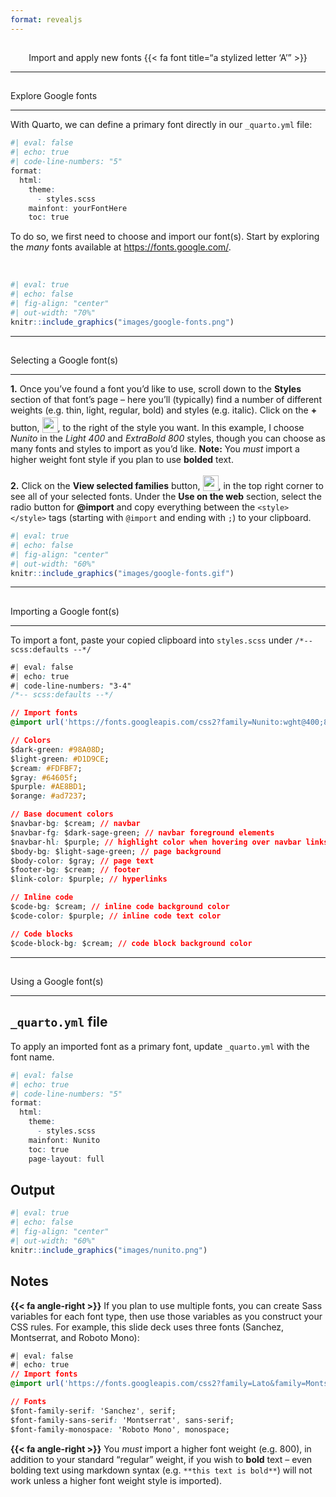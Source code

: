 ```yaml
---
format: revealjs
---
```


##  {#fonts data-menu-title="Fonts" background="#053660"}

<div class="page-center">
<center><div class="custom-subtitle2">Import and apply new fonts {{< fa font title="a stylized letter 'A'" >}}</div></center>
</div>

---

## {#explore-fonts data-menu-title="Explore"}

[Explore Google fonts]{.slide-title}

<hr>

::: {.body-text .topbr}
With Quarto, we can define a primary font directly in our `_quarto.yml` file:
:::

```r
#| eval: false
#| echo: true
#| code-line-numbers: "5"
format:
  html:
    theme: 
      - styles.scss
    mainfont: yourFontHere
    toc: true
```

::: {.body-text .topbr .bottombr}
To do so, we first need to choose and import our font(s). Start by exploring the *many* fonts available at <https://fonts.google.com/>.
:::

<br>

```r
#| eval: true 
#| echo: false
#| fig-align: "center"
#| out-width: "70%" 
knitr::include_graphics("images/google-fonts.png")
```

---

## {#select-fonts data-menu-title="Select Fonts"}

[Selecting a Google font(s)]{.slide-title2}

<hr>

::: {.body-text-s .topbr .bottombr}
**1.** Once you've found a font you'd like to use, scroll down to the **Styles** section of that font's page -- here you'll (typically) find a number of different weights (e.g. thin, light, regular, bold) and styles (e.g. italic). Click on the **+** button, <img src="images/gf+.png" alt="" style="display: inline-block; margin: 0; position: relative; top: 3px; width:25px;height:25px;"/>, to the right of the style you want. In this example, I choose *Nunito* in the *Light 400* and *ExtraBold 800* styles, though you can choose as many fonts and styles to import as you'd like. **Note:** You *must* import a higher weight font style if you plan to use **bolded** text.
:::

::: {.body-text-s .topbr .bottombr}
**2.** Click on the **View selected families** button, <img src="images/view-fonts.png" alt="" style="display: inline-block; margin: 0; position: relative; top: 3px; width:25px;height:25px;"/>, in the top right corner to see all of your selected fonts. Under the **Use on the web** section, select the radio button for **@import** and copy everything between the `<style> </style>` tags (starting with `@import` and ending with `;`) to your clipboard.
:::

```r
#| eval: true 
#| echo: false
#| fig-align: "center"
#| out-width: "60%" 
knitr::include_graphics("images/google-fonts.gif")
```

---

## {#import-fonts data-menu-title="Import fonts"}

[Importing a Google font(s)]{.slide-title}

<hr>

::: {.body-text .topbr .bottombr}
To import a font, paste your copied clipboard into `styles.scss` under `/*-- scss:defaults --*/`
:::

```css
#| eval: false
#| echo: true
#| code-line-numbers: "3-4"
/*-- scss:defaults --*/

// Import fonts
@import url('https://fonts.googleapis.com/css2?family=Nunito:wght@400;800&display=swap');

// Colors
$dark-green: #98A08D;
$light-green: #D1D9CE;
$cream: #FDFBF7;
$gray: #64605f;
$purple: #AE8BD1;
$orange: #ad7237;

// Base document colors
$navbar-bg: $cream; // navbar
$navbar-fg: $dark-sage-green; // navbar foreground elements
$navbar-hl: $purple; // highlight color when hovering over navbar links
$body-bg: $light-sage-green; // page background 
$body-color: $gray; // page text 
$footer-bg: $cream; // footer 
$link-color: $purple; // hyperlinks 

// Inline code
$code-bg: $cream; // inline code background color
$code-color: $purple; // inline code text color

// Code blocks
$code-block-bg: $cream; // code block background color

```

---

## {#use-fonts data-menu-title="Use fonts"}

[Using a Google font(s)]{.slide-title}

<hr>

::: {.panel-tabset}
## `_quarto.yml` file

::: {.body-text .topbr .bottombr}
To apply an imported font as a primary font, update `_quarto.yml` with the font name.
:::

```r
#| eval: false
#| echo: true
#| code-line-numbers: "5"
format:
  html:
    theme: 
      - styles.scss
    mainfont: Nunito
    toc: true
    page-layout: full
```

## Output

```r
#| eval: true 
#| echo: false
#| fig-align: "center"
#| out-width: "60%" 
knitr::include_graphics("images/nunito.png")
```

## Notes

::: {.body-text .topbr .bottombr}
**{{< fa angle-right >}}** If you plan to use multiple fonts, you can create Sass variables for each font type, then use those variables as you construct your CSS rules. For example, this slide deck uses three fonts (Sanchez, Montserrat, and Roboto Mono):
:::

```css
#| eval: false
#| echo: true
// Import fonts
@import url('https://fonts.googleapis.com/css2?family=Lato&family=Montserrat&family=Nunito+Sans:wght@200&family=Roboto+Mono:wght@300&family=Sanchez&display=swap');

// Fonts
$font-family-serif: 'Sanchez', serif; 
$font-family-sans-serif: 'Montserrat', sans-serif; 
$font-family-monospace: 'Roboto Mono', monospace;
```



::: {.body-text .topbr .bottombr}
**{{< fa angle-right >}}** You *must* import a higher font weight (e.g. 800), in addition to your standard "regular" weight, if you wish to **bold** text -- even bolding text using markdown syntax (e.g. `**this text is bold**`) will not work unless a higher font weight style is imported). 
:::

:::



